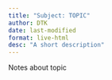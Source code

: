 ```yaml
---
title: "Subject: TOPIC"
author: DTK
date: last-modified
format: live-html
desc: "A short description"
---
```


Notes about topic
